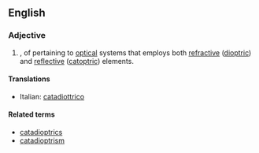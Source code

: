 ==English==

===Adjective===
{{en-adj|-}}

# {{optics}}, of pertaining to [[optical]] systems that employs both [[refraction|refractive]] ([[dioptric]]) and [[reflection|reflective]] ([[catoptric]]) elements.

====Translations====
{{trans-top}}
* Italian: [[catadiottrico]]
{{trans-mid}}
{{trans-bottom}}

====Related terms====
* [[catadioptrics]]
* [[catadioptrism]]